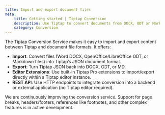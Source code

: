 ```yaml
---
title: Import and export document files
meta:
    title: Getting started | Tiptap Conversion
    description: Use Tiptap to convert documents from DOCX, ODT or Markdown to Tiptap JSON format
    category: Conversion
---
```



The Tiptap Conversion Service makes it easy to import and export content between Tiptap and document file formats. It offers:

- **Import**: Convert files (Word DOCX, OpenOffice/LibreOffice ODT, or Markdown files) into Tiptap’s JSON document format.
- **Export**: Turn Tiptap JSON back into DOCX, ODT, or MD.
- **Editor Extensions**: Use built-in Tiptap Pro extensions to import/export directly within a Tiptap editor instance.
- **REST API**: Use HTTP endpoints to integrate conversion into a backend or external application (no Tiptap editor required).

<CodeDemo isPro path="/Extensions/ImportExport" />

We are continuously improving the conversion service. Support for page breaks, headers/footers, references like footnotes, and other complex features is in active development.